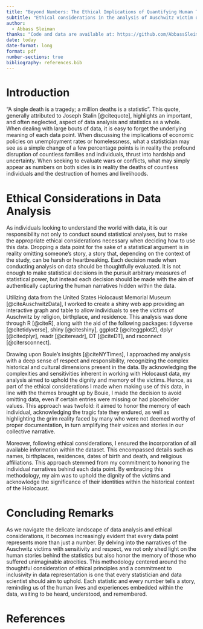 ```yaml
---
title: "Beyond Numbers: The Ethical Implications of Quantifying Human Tragedy"
subtitle: "Ethical considerations in the analysis of Auschwitz victim data"
author: 
  - Abbass Sleiman
thanks: "Code and data are available at: https://github.com/AbbassSleiman/shiny_essay"
date: today
date-format: long
format: pdf
number-sections: true
bibliography: references.bib
---
```


# Introduction

"A single death is a tragedy; a million deaths is a statistic". This quote, generally attributed to Joseph Stalin [@citequote], highlights an important, and often neglected, aspect of data analysis and statistics as a whole. When dealing with large bouts of data, it is easy to forget the underlying meaning of each data point. When discussing the implications of economic policies on unemployment rates or homelessness, what a statistician may see as a simple change of a few percentage points is in reality the profound disruption of countless families and individuals, thrust into hardship and uncertainty. When seeking to evaluate wars or conflicts, what may simply appear as numbers on both sides is in reality the deaths of countless individuals and the destruction of homes and livelihoods.

# Ethical Considerations in Data Analysis

As individuals looking to understand the world with data, it is our responsibility not only to conduct sound statistical analyses, but to make the appropriate ethical considerations necessary when deciding how to use this data. Dropping a data point for the sake of a statistical argument is in reality omitting someone's story, a story that, depending on the context of the study, can be harsh or heartbreaking. Each decision made when conducting analysis on data should be thoughtfully evaluated. It is not enough to make statistical decisions in the pursuit arbitrary measures of statistical power, but instead each decision should be made with the aim of authentically capturing the human narratives hidden within the data.

Utilizing data from the United States Holocaust Memorial Museum [@citeAuschwitzData], I worked to create a shiny web app providing an interactive graph and table to allow individuals to see the victims of Auschwitz by religion, birthplace, and residence. This analysis was done through R [@citeR], along with the aid of the following packages: tidyverse [@citetidyverse], shiny [@citeshiny], ggplot2 [@citeggplot2], dplyr [@citedplyr], readr [@citereadr], DT [@citeDT], and rsconnect [@citersconnect]. 

Drawing upon Bouie's insights [@citeNYTimes], I approached my analysis with a deep sense of respect and responsibility, recognizing the complex historical and cultural dimensions present in the data. By acknowledging the complexities and sensitivities inherent in working with Holocaust data, my analysis aimed to uphold the dignity and memory of the victims. Hence, as part of the ethical considerations I made when making use of this data, in line with the themes brought up by Bouie, I made the decision to avoid omitting data, even if certain entries were missing or had placeholder values. This approach was twofold: it aimed to honor the memory of each individual, acknowledging the tragic fate they endured, as well as highlighting the grim reality faced by many who were not deemed worthy of proper documentation, in turn amplifying their voices and stories in our collective narrative.

Moreover, following ethical considerations, I ensured the incorporation of all available information within the dataset. This encompassed details such as names, birthplaces, residences, dates of birth and death, and religious affiliations. This approach stemmed from my commitment to honoring the individual narratives behind each data point. By embracing this methodology, my aim was to uphold the dignity of the victims and acknowledge the significance of their identities within the historical context of the Holocaust.

# Concluding Remarks

As we navigate the delicate landscape of data analysis and ethical considerations, it becomes increasingly evident that every data point represents more than just a number. By delving into the narratives of the Auschwitz victims with sensitivity and respect, we not only shed light on the human stories behind the statistics but also honor the memory of those who suffered unimaginable atrocities. This methodology centered around the thoughtful consideration of ethical principles and a commitment to inclusivity in data representation is one that every statistician and data scientist should aim to uphold. Each statistic and every number tells a story, reminding us of the human lives and experiences embedded within the data, waiting to be heard, understood, and remembered.

\newpage


# References


